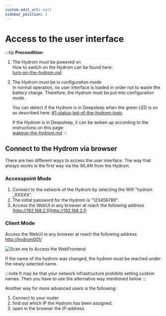 ```yaml
---
custom_edit_url: null
sidebar_position: 3
---
```


# Access to the user interface



:::tip
**Precondition:**

1. The Hydrom must be powered on  
   How to switch on the Hydrom can be found here:  
   [turn-on-the-hydrom.md](../../ "mention")
2.  The Hydrom must be in configuration mode  
    In normal operation, no user interface is loaded in order not to waste the battery charge. Therefore, the Hydrom must be put into configuration mode.&#x20;

    You can detect if the Hydrom is in Deepsleep when the green LED is on as described here: [#1-status-led-of-the-hydrom-logic](indicator-leds.md#1-status-led-of-the-hydrom-logic "mention")

    If the Hydrom is in Deepsleep, it can be woken up according to the instructions on this page:  
    [wakeup-the-hydrom.md](././wakeup-the-hydrom.md "mention")
:::

## Connect to the Hydrom via browser

There are two different ways to access the user interface.
The way that always works is the first way via the WLAN from the Hydrom.

### Accesspoint Mode
1. Connect to the network of the Hydrom by selecting the Wifi "hydrom  _XXXXX".&#x20;
2. The initial password for the Hydrom is "123456789".&#x20;
3. Access the WebUI in any browser at reach the following address [http://192.168.2.1](http://192.168.2.1)

### Client Mode
Access the WebUI in any browser at reach the following address [http://hydrom001/](http://hydrom001)

![Scan me to Access the WebFrontend](../../Pics/English_Pic39.png)

If the name of the hydrom was changed, the hydrom must be reached under the newly selected name.

:::note
It may be that your network infrastructure prohibits setting custom names. Then you have to use the alternative way mentioned below
:::

Another way for more advanced users is the following:

1. Connect to your router&#x20;
2. find out which IP the Hydrom has been assigned.&#x20;
3. open in the browser the IP-address






